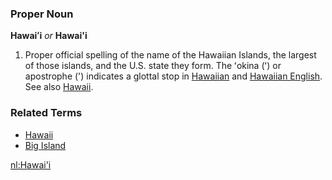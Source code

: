 ===Proper Noun===
'''Hawaiʻi''' ''or'' '''Hawai'i'''

# Proper official spelling of the name of the Hawaiian Islands, the largest of those islands, and the U.S. state they form.  The ʻokina (ʻ) or apostrophe (') indicates a glottal stop in [[Hawaiian]] and [[Hawaiian English]]. See also [[Hawaii]].

===Related Terms===
*[[Hawaii]]
*[[Big Island]]

[[nl:Hawai'i]]